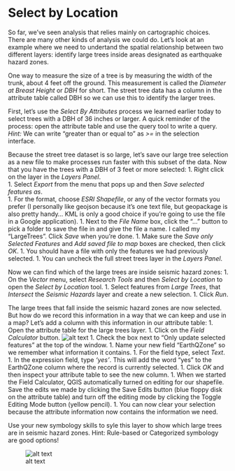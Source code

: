# Select by Location
So far, we've seen analysis that relies mainly on cartographic choices.  There are many other kinds of analysis we could do.  Let's look at an example where we need to undertand the spatial relationship between two different layers: identify large trees inside areas designated as earthquake hazard zones.

One way to measure the size of a tree is by measuring the width of the trunk, about 4 feet off the ground. This measurement is called the *Diameter at Breast Height* or *DBH* for short.  The street tree data has a column in the attribute table called DBH so we can use this to identify the larger trees.

First, let's use the *Select By Attributes* process we learned earlier today to select trees with a DBH of 36 inches or larger.  A quick reminder of the process: open the attribute table and use the query tool to write a query.  *Hint:* We can write "greater than or equal to" as *>=* in the selection interface.

Because the street tree dataset is so large, let's save our large tree selection as a new file to make processes run faster with this subset of the data.  Now that you have the trees with a DBH of 3 feet or more selected:
1. Right click on the layer in the *Layers Panel*.  
1. Select *Export* from the menu that pops up and then *Save selected features as*.  
1. For the format, choose *ESRI Shapefile*, or any of the vector formats you prefer (I personally like geojson because it's one text file, but geopackage is also pretty handy... KML is only a good choice if you're going to use the file in a Google application).
1. Next to the *File Name* box, click the "..." button to pick a folder to save the file in and give the file a name.  I called my "LargeTrees".  Click *Save* when you're done.
1. Make sure the *Save only Selected Features* and *Add saved file to map* boxes are checked, then click *OK*.
1. You should have a file with only the features we had previously selected.
1. You can uncheck the full street trees layer in the *Layers Panel*.

Now we can find which of the large trees are inside seismic hazard zones:
1. On the *Vector* menu, select *Research Tools* and then *Select by Location* to open the *Select by Location* tool.
1. Select features from *Large Trees*, that *Intersect* the *Seismic Hazards* layer and create a new selection.
1. Click *Run*.

The large trees that fall inside the seismic hazard zones are now selected.  But how do we record this information in a way that we can keep and use in a map?  Let's add a column with this information in our attribute table:
1. Open the attribute table for the large trees layer.
1. Click on the *Field Calculator* button.  ![alt text](./images/Tool_FieldCalculator.png)
1. Check the box next to "Only update selected features" at the top of the window.
1. Name your new field "EarthQZone" so we remember what information it contains.
1. For the field type, select *Text*.
1. In the expression field, type *'yes'*.  This will add the word "yes" to the EarthQZone column where the record is currently selected.
1. Click *OK* and then inspect your attribute table to see the new column.
1. When we started the Field Calculator, QGIS automatically turned on editing for our shapefile.  Save the edits we made by clicking the Save Edits button (blue floppy disk on the attribute table) and turn off the editing mode by clicking the Toggle Editing Mode button (yellow pencil).
1. You can now clear your selection because the attribute information now contains the information we need.

Use your new symbology skills to syle this layer to show which large trees are in seismic hazard zones. Hint: Rule-based or Categorized symbology are good options!

![alt text](./images/Map_BigTreesInZone.PNG "Map of large trees in seismic hazard zones.")
